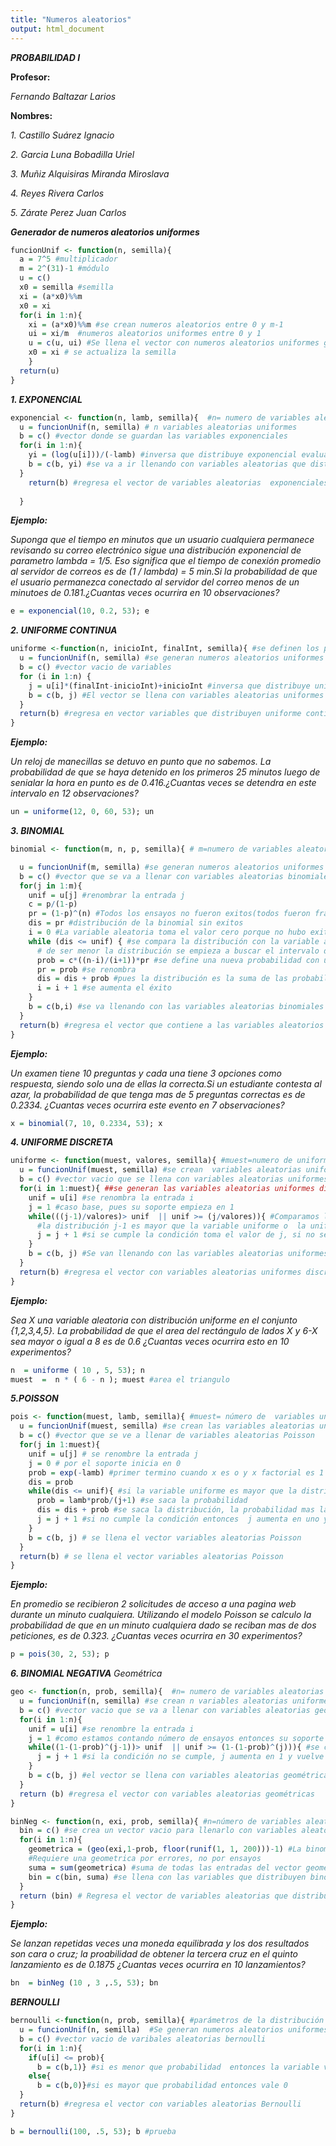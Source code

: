 ```yaml
---
title: "Numeros aleatorios"
output: html_document
---
```

***PROBABILIDAD I***

**Profesor:** 

*Fernando Baltazar Larios*

**Nombres:**

*1. Castillo Suárez Ignacio*

*2. Garcia Luna Bobadilla Uriel*

*3. Muñiz Alquisiras Miranda Miroslava*

*4. Reyes Rivera Carlos* 

*5. Zárate Perez Juan Carlos*

***Generador de numeros aleatorios uniformes***
```r
funcionUnif <- function(n, semilla){
  a = 7^5 #multiplicador
  m = 2^(31)-1 #módulo
  u = c() 
  x0 = semilla #semilla
  xi = (a*x0)%%m 
  x0 = xi 
  for(i in 1:n){
    xi = (a*x0)%%m #se crean numeros aleatorios entre 0 y m-1
    ui = xi/m  #numeros aleatorios uniformes entre 0 y 1
    u = c(u, ui) #Se llena el vector con numeros aleatorios uniformes generados
    x0 = xi # se actualiza la semilla
    }
  return(u)
}
```

***1. EXPONENCIAL***
```r
exponencial <- function(n, lamb, semilla){  #n= numero de variables aleatorias y lambda es el parámetro de la exponencial
  u = funcionUnif(n, semilla) # n variables aleatorias uniformes
  b = c() #vector donde se guardan las variables exponenciales
  for(i in 1:n){  
    yi = (log(u[i]))/(-lamb) #inversa que distribuye exponencial evaluada en la variable aleatoria uniforme
    b = c(b, yi) #se va a ir llenando con variables aleatorias que distribuyen exponencial
  }
    return(b) #regresa el vector de variables aleatorias  exponenciales 
  
  }


```

***Ejemplo:***

*Suponga que el tiempo en minutos que un usuario cualquiera permanece revisando su correo electrónico sigue una distribución exponencial de parametro lambda = 1/5. Eso significa que el tiempo de conexión promedio al servidor de correos es de (1 / lambda) = 5 min.Si la probabilidad de que el usuario permanezca conectado al servidor del correo menos de un minutoes de 0.181.¿Cuantas veces ocurrira en 10 observaciones?*

```r
e = exponencial(10, 0.2, 53); e
```


***2. UNIFORME CONTINUA***
```r
uniforme <-function(n, inicioInt, finalInt, semilla){ #se definen los parámetros,inicioint: inicio del intervalo, finalint: fin del intervalo
  u = funcionUnif(n, semilla) #se generan numeros aleatorios uniformes
  b = c() #vector vacio de variables 
  for (i in 1:n) {
    j = u[i]*(finalInt-inicioInt)+inicioInt #inversa que distribuye uniforme continua
    b = c(b, j) #El vector se llena con variables aleatorias uniformes continuas
  }
  return(b) #regresa en vector variables que distribuyen uniforme continua 
}
```

***Ejemplo:***

*Un reloj de manecillas se detuvo en punto que no sabemos. La probabilidad de que se haya detenido en los primeros 25 minutos luego de senialar la hora en punto es de 0.416.¿Cuantas veces se detendra en este intervalo en 12 observaciones?*

```r
un = uniforme(12, 0, 60, 53); un
```

***3. BINOMIAL***

```r
binomial <- function(m, n, p, semilla){ # m=numero de variables aleatorias, n y p parametros de la Binomial

  u = funcionUnif(m, semilla) #se generan numeros aleatorios uniformes
  b = c() #vector que se va a llenar con variables aleatorias binomiales
  for(j in 1:m){
    unif = u[j] #renombrar la entrada j 
    c = p/(1-p) 
    pr = (1-p)^(n) #Todos los ensayos no fueron exitos(todos fueron fracasos)
    dis = pr #distribución de la binomial sin exitos
    i = 0 #La variable aleatoria toma el valor cero porque no hubo exitos
    while (dis <= unif) { #se compara la distribución con la variable aleatoria unifome
      # de ser menor la distribución se empieza a buscar el intervalo de pertencia
      prob = c*((n-i)/(i+1))*pr #se define una nueva probabilidad con un éxito mas que el anterior 
      pr = prob #se renombra
      dis = dis + prob #pues la distribución es la suma de las probabilidades anteriores
      i = i + 1 #se aumenta el éxito
    }
    b = c(b,i) #se va llenando con las variables aleatorias binomiales 
  }
  return(b) #regresa el vector que contiene a las variables aleatorios binomiales
}
```

***Ejemplo:***

*Un examen tiene 10 preguntas y cada una tiene 3 opciones como respuesta, siendo solo una de ellas la correcta.Si un estudiante contesta al azar, la probabilidad de que tenga mas de 5 preguntas correctas es de 0.2334. ¿Cuantas veces ocurrira este evento en 7 observaciones?*

```r
x = binomial(7, 10, 0.2334, 53); x
```

***4. UNIFORME DISCRETA***

```r
uniforme <- function(muest, valores, semilla){ #muest=numero de uniformes, valores es el parámetro de la uniforme discreta
  u = funcionUnif(muest, semilla) #se crean  variables aleatorias uniformes
  b = c() #vector vacio que se llena con variables aleatorias uniformes 
  for(i in 1:muest){ ##se generan las variables aleatorias uniformes discretas
    unif = u[i] #se renombra la entrada i
    j = 1 #caso base, pues su soporte empieza en 1
    while(((j-1)/valores)> unif  || unif >= (j/valores)){ #Comparamos la distribución con la uniforme 
      #la distribución j-1 es mayor que la variable uniforme o  la uniforme sea mayor que la distribución j
      j = j + 1 #si se cumple la condición toma el valor de j, si no se cumple se aumenta j en uno y se vuelve a hacer la comparación 
    }
    b = c(b, j) #Se van llenando con las variables aleatorias uniformes discretas
  }
  return(b) #regresa el vector con variables aleatorias uniformes discretas
}
```

***Ejemplo:***

*Sea X una variable aleatoria con distribución uniforme en el conjunto {1,2,3,4,5}. La probabilidad de que el area del rectángulo de lados X y 6-X sea mayor o igual a 8 es de 0.6 ¿Cuantas veces ocurrira esto en 10 experimentos?*

```r

n  = uniforme ( 10 , 5, 53); n
muest  =  n * ( 6 - n ); muest #area el triangulo

```
***5.POISSON***

```r
pois <- function(muest, lamb, semilla){ #muest= número de  variables uniformes y lambda el parámetro de la Poisson 
  u = funcionUnif(muest, semilla) #se crean las variables aleatorias uniformes
  b = c() #vector que se ve a llenar de variables aleatorias Poisson
  for(j in 1:muest){
    unif = u[j] # se renombre la entrada j
    j = 0 # por el soporte inicia en 0
    prob = exp(-lamb) #primer termino cuando x es o y x factorial es 1
    dis = prob 
    while(dis <= unif){ #si la variable uniforme es mayor que la distribución
      prob = lamb*prob/(j+1) #se saca la probabilidad
      dis = dis + prob #se saca la distribución, la probabilidad mas la anterior
      j = j + 1 #si no cumple la condición entonces  j aumenta en uno y vuelve a entrar al ciclo
    }
    b = c(b, j) # se llena el vector variables aleatorias Poisson
  }
  return(b) # se llena el vector variables aleatorias Poisson
}
```

***Ejemplo:***

*En promedio se recibieron 2 solicitudes de acceso a una pagina web durante un minuto cualquiera. Utilizando el modelo Poisson se calculo la probabilidad de que en un minuto cualquiera dado se reciban mas de dos peticiones, es de 0.323. ¿Cuantas veces ocurrira en 30 experimentos?*

```r
p = pois(30, 2, 53); p

```

***6. BINOMIAL NEGATIVA***
*Geométrica*

```r
geo <- function(n, prob, semilla){  #n= numero de variables aleatorias geométricas y prob es el parámetro de la distribución geométrica
  u = funcionUnif(n, semilla) #se crean n variables aleatorias uniformes
  b = c() #vector vacio que se va a llenar con variables aleatorias geométricas
  for(i in 1:n){
    unif = u[i] #se renombre la entrada i
    j = 1 #como estamos contando número de ensayos entonces su soporte inicia en 1
    while((1-(1-prob)^(j-1))> unif  || unif >= (1-(1-prob)^(j))){ #se compara la distribución con la variable aleatoria uniforme
      j = j + 1 #si la condición no se cumple, j aumenta en 1 y vuelve a entrar al ciclo
    }
    b = c(b, j) #el vector se llena con variables aleatorias geométricas
  }
  return (b) #regresa el vector con variables aleatorias geométricas
}

```

```r

binNeg <- function(n, exi, prob, semilla){ #n=número de variables aleatorias que distribuyen binomial negativa donde exi y prob son los parámetros 
  bin = c() #se crea un vector vacio para llenarlo con variables aleatorias que distribuyen binomial negativa
  for(i in 1:n){
    geometrica = (geo(exi,1-prob, floor(runif(1, 1, 200)))-1) #La binomial negativa esta dada por la suma de r geométricas. Creamos un vector de geométricas con paramétros exitos y probabilidad (1-p)-1
    #Requiere una geometrica por errores, no por ensayos
    suma = sum(geometrica) #suma de todas las entradas del vector geométrica
    bin = c(bin, suma) #se llena con las variables que distribuyen binomial negativa 
  }
  return (bin) # Regresa el vector de variables aleatorias que distribuyen binomial negativa
}
```

***Ejemplo:***

*Se lanzan repetidas veces una moneda equilibrada y los dos resultados son cara o cruz; la proabilidad de obtener la tercera cruz en el quinto lanzamiento es de 0.1875 ¿Cuantas veces ocurrira en 10 lanzamientos?*

```r

bn  = binNeg (10 , 3 ,.5, 53); bn
```

***BERNOULLI***
```r
bernoulli <-function(n, prob, semilla){ #parámetros de la distribución Bernoulli 
  u = funcionUnif(n, semilla)  #Se generan numeros aleatorios uniformes
  b = c() #vector vacio de varibales aleatorias bernoulli
  for(i in 1:n){
    if(u[i] <= prob){ 
      b = c(b,1)} #si es menor que probabilidad  entonces la variable vale 1
    else{
      b = c(b,0)}#si es mayor que probabilidad entonces vale 0
  }
  return(b) #regresa el vector con variables aleatorias Bernoulli
}
```
```r
b = bernoulli(100, .5, 53); b #prueba
```



